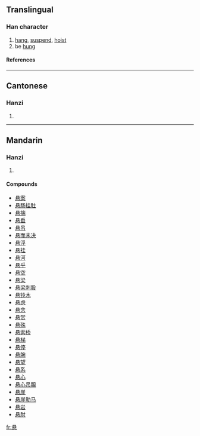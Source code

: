 {{see|懸}}

==Translingual==
===Han character===
{{Han char|rn=61|rad=心|as=07|sn=11|four=|canj=月戈心 (BIP)}}
# [[hang]], [[suspend]], [[hoist]]
# be [[hung]]
====References====
{{Han ref|kx=0388.341|hdz=42300.070|uh=60AC|ud=24748}}
----
==Cantonese==
===Hanzi===
{{yue-hanzi|jyut=|y=yun4}}
# {{defn|Cantonese}}
----
==Mandarin==
===Hanzi===
{{cmn-hanzi|tra=懸|pin=[[xuán]] ([[xuan2]])|wg=hsüan<sup>2</sup>}}
# {{defn|Mandarin}}

====Compounds====
*[[悬案]]
*[[悬肠挂肚]]
*[[悬揣]]
*[[悬垂]]
*[[悬吊]]
*[[悬而未决]]
*[[悬浮]]
*[[悬挂]]
*[[悬河]]
*[[悬乎]]
*[[悬空]]
*[[悬梁]]
*[[悬梁刺股]]
*[[悬铃木]]
*[[悬虑]]
*[[悬念]]
*[[悬赏]]
*[[悬殊]]
*[[悬索桥]]
*[[悬梯]]
*[[悬停]]
*[[悬腕]]
*[[悬望]]
*[[悬系]]
*[[悬心]]
*[[悬心吊胆]]
*[[悬崖]]
*[[悬崖勒马]]
*[[悬岩]]
*[[悬肘]]

[[fr:悬]]